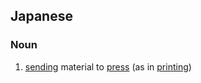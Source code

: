 ==Japanese==
{{ja-kanjitab|にゅう|こう|yomi=o}}

===Noun===
{{ja-noun|にゅうこう}}

# [[send]]ing material to [[press]] (as in [[printing]])